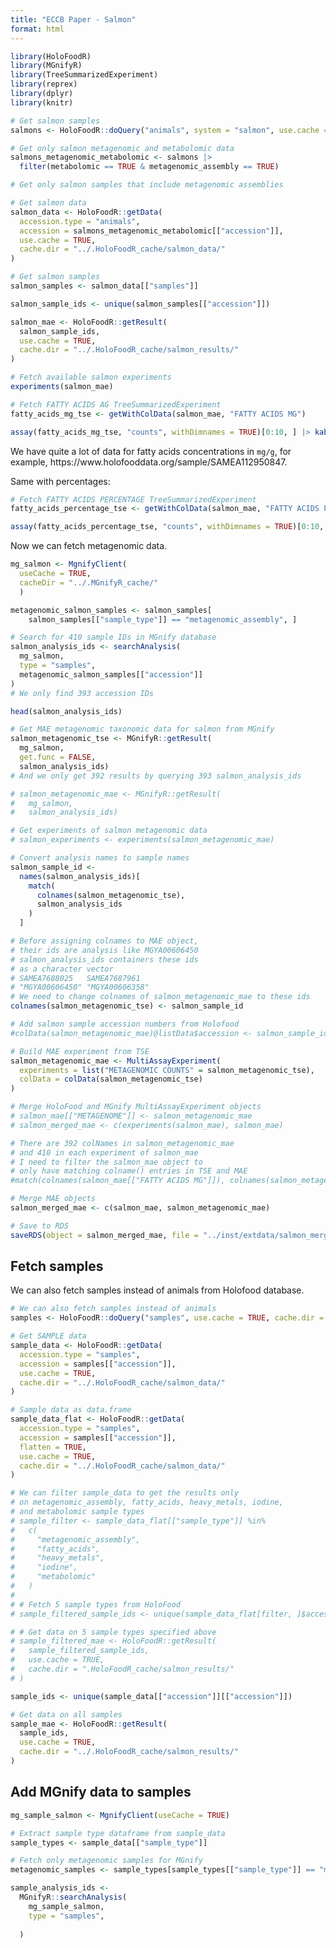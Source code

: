 ```yaml
---
title: "ECCB Paper - Salmon"
format: html
---
```


```r
library(HoloFoodR)
library(MGnifyR)
library(TreeSummarizedExperiment)
library(reprex)
library(dplyr)
library(knitr)

# Get salmon samples
salmons <- HoloFoodR::doQuery("animals", system = "salmon", use.cache = TRUE, cache.dir = "../.HoloFoodR_cache/salmon_query/")

# Get only salmon metagenomic and metabolomic data
salmons_metagenomic_metabolomic <- salmons |>
  filter(metabolomic == TRUE & metagenomic_assembly == TRUE)

# Get only salmon samples that include metagenomic assemblies

```

```r
# Get salmon data
salmon_data <- HoloFoodR::getData(
  accession.type = "animals",
  accession = salmons_metagenomic_metabolomic[["accession"]],
  use.cache = TRUE,
  cache.dir = "../.HoloFoodR_cache/salmon_data/"
)

# Get salmon samples
salmon_samples <- salmon_data[["samples"]]
```

```r
salmon_sample_ids <- unique(salmon_samples[["accession"]])
```

```r
salmon_mae <- HoloFoodR::getResult(
  salmon_sample_ids,
  use.cache = TRUE,
  cache.dir = "../.HoloFoodR_cache/salmon_results/"
)
```

```r
# Fetch available salmon experiments
experiments(salmon_mae)
```

```r
# Fetch FATTY ACIDS AG TreeSummarizedExperiment
fatty_acids_mg_tse <- getWithColData(salmon_mae, "FATTY ACIDS MG")

assay(fatty_acids_mg_tse, "counts", withDimnames = TRUE)[0:10, ] |> kable("pipe")
```
We have quite a lot of data for fatty acids concentrations in `mg/g`,
for example, https://www.holofooddata.org/sample/SAMEA112950847.

Same with percentages:

```r
# Fetch FATTY ACIDS PERCENTAGE TreeSummarizedExperiment
fatty_acids_percentage_tse <- getWithColData(salmon_mae, "FATTY ACIDS PERCENTAGE")

assay(fatty_acids_percentage_tse, "counts", withDimnames = TRUE)[0:10, ] |> kable("pipe")
```

Now we can fetch metagenomic data.

```r
mg_salmon <- MgnifyClient(
  useCache = TRUE,
  cacheDir = "../.MGnifyR_cache/"
  )

metagenomic_salmon_samples <- salmon_samples[
    salmon_samples[["sample_type"]] == "metagenomic_assembly", ]

# Search for 410 sample IDs in MGnify database
salmon_analysis_ids <- searchAnalysis(
  mg_salmon,
  type = "samples",
  metagenomic_salmon_samples[["accession"]]
)
# We only find 393 accession IDs
```
```r
head(salmon_analysis_ids)
```

```r
# Get MAE metagenomic taxonomic data for salmon from MGnify
salmon_metagenomic_tse <- MGnifyR::getResult(
  mg_salmon,
  get.func = FALSE,
  salmon_analysis_ids)
# And we only get 392 results by querying 393 salmon_analysis_ids

# salmon_metagenomic_mae <- MGnifyR::getResult(
#   mg_salmon,
#   salmon_analysis_ids)
```

```r
# Get experiments of salmon metagenomic data
# salmon_experiments <- experiments(salmon_metagenomic_mae)

# Convert analysis names to sample names
salmon_sample_id <-
  names(salmon_analysis_ids)[
    match(
      colnames(salmon_metagenomic_tse),
      salmon_analysis_ids
    )
  ]

# Before assigning colnames to MAE object,
# their ids are analysis like MGYA00606450
# salmon_analysis_ids containers these ids
# as a character vector
# SAMEA7688025   SAMEA7687961 
# "MGYA00606450" "MGYA00606358"
# We need to change colnames of salmon_metagenomic_mae to these ids
colnames(salmon_metagenomic_tse) <- salmon_sample_id

# Add salmon sample accession numbers from Holofood
#colData(salmon_metagenomic_mae)@listData$accession <- salmon_sample_id

# Build MAE experiment from TSE
salmon_metagenomic_mae <- MultiAssayExperiment(
  experiments = list("METAGENOMIC COUNTS" = salmon_metagenomic_tse),
  colData = colData(salmon_metagenomic_tse)
)

# Merge HoloFood and MGnify MultiAssayExperiment objects
# salmon_mae[["METAGENOME"]] <- salmon_metagenomic_mae
# salmon_merged_mae <- c(experiments(salmon_mae), salmon_mae)

# There are 392 colNames in salmon_metagenomic_mae
# and 410 in each experiment of salmon_mae
# I need to filter the salmon_mae object to
# only have matching colname() entries in TSE and MAE
#match(colnames(salmon_mae[["FATTY ACIDS MG"]]), colnames(salmon_metagenomic_mae))

# Merge MAE objects
salmon_merged_mae <- c(salmon_mae, salmon_metagenomic_mae)

# Save to RDS
saveRDS(object = salmon_merged_mae, file = "../inst/extdata/salmon_merged_mae.RDS")
```


## Fetch samples

We can also fetch samples instead of animals from Holofood database.

```r
# We can also fetch samples instead of animals
samples <- HoloFoodR::doQuery("samples", use.cache = TRUE, cache.dir = "../.HoloFoodR_cache/salmon_query/", system = "salmon")

# Get SAMPLE data
sample_data <- HoloFoodR::getData(
  accession.type = "samples",
  accession = samples[["accession"]],
  use.cache = TRUE,
  cache.dir = "../.HoloFoodR_cache/salmon_data/"
)

# Sample data as data.frame
sample_data_flat <- HoloFoodR::getData(
  accession.type = "samples",
  accession = samples[["accession"]],
  flatten = TRUE,
  use.cache = TRUE,
  cache.dir = "../.HoloFoodR_cache/salmon_data/"
)

# We can filter sample_data to get the results only
# on metagenomic_assembly, fatty_acids, heavy_metals, iodine,
# and metabolomic sample types
# sample_filter <- sample_data_flat[["sample_type"]] %in%
#   c(
#     "metagenomic_assembly",
#     "fatty_acids",
#     "heavy_metals",
#     "iodine",
#     "metabolomic"
#   )
# 
# # Fetch 5 sample types from HoloFood
# sample_filtered_sample_ids <- unique(sample_data_flat[filter, ]$accession)
```

```r
# # Get data on 5 sample types specified above
# sample_filtered_mae <- HoloFoodR::getResult(
#   sample_filtered_sample_ids,
#   use.cache = TRUE,
#   cache.dir = ".HoloFoodR_cache/salmon_results/"
# )

sample_ids <- unique(sample_data[["accession"]][["accession"]])

# Get data on all samples
sample_mae <- HoloFoodR::getResult(
  sample_ids,
  use.cache = TRUE,
  cache.dir = "../.HoloFoodR_cache/salmon_results/"
)
```

## Add MGnify data to samples

```r
mg_sample_salmon <- MgnifyClient(useCache = TRUE)

# Extract sample type dataframe from sample_data
sample_types <- sample_data[["sample_type"]]

# Fetch only metagenomic samples for MGnify
metagenomic_samples <- sample_types[sample_types[["sample_type"]] == "metagenomic_assembly", ]
```

```r
sample_analysis_ids <-
  MGnifyR::searchAnalysis(
    mg_sample_salmon,
    type = "samples",
    
  )
```

